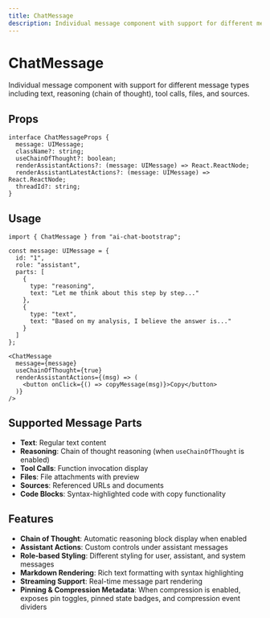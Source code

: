 ```yaml
---
title: ChatMessage
description: Individual message component with support for different message types including chain of thought reasoning.
---
```


# ChatMessage

Individual message component with support for different message types including text, reasoning (chain of thought), tool calls, files, and sources.

## Props

```tsx
interface ChatMessageProps {
  message: UIMessage;
  className?: string;
  useChainOfThought?: boolean;
  renderAssistantActions?: (message: UIMessage) => React.ReactNode;
  renderAssistantLatestActions?: (message: UIMessage) => React.ReactNode;
  threadId?: string;
}
```

## Usage

```tsx
import { ChatMessage } from "ai-chat-bootstrap";

const message: UIMessage = {
  id: "1",
  role: "assistant",
  parts: [
    {
      type: "reasoning",
      text: "Let me think about this step by step..."
    },
    {
      type: "text",
      text: "Based on my analysis, I believe the answer is..."
    }
  ]
};

<ChatMessage
  message={message}
  useChainOfThought={true}
  renderAssistantActions={(msg) => (
    <button onClick={() => copyMessage(msg)}>Copy</button>
  )}
/>
```

## Supported Message Parts

- **Text**: Regular text content
- **Reasoning**: Chain of thought reasoning (when `useChainOfThought` is enabled)
- **Tool Calls**: Function invocation display
- **Files**: File attachments with preview
- **Sources**: Referenced URLs and documents
- **Code Blocks**: Syntax-highlighted code with copy functionality

## Features

- **Chain of Thought**: Automatic reasoning block display when enabled
- **Assistant Actions**: Custom controls under assistant messages
- **Role-based Styling**: Different styling for user, assistant, and system messages
- **Markdown Rendering**: Rich text formatting with syntax highlighting
- **Streaming Support**: Real-time message part rendering
- **Pinning & Compression Metadata**: When compression is enabled, exposes pin toggles, pinned state badges, and compression event dividers
